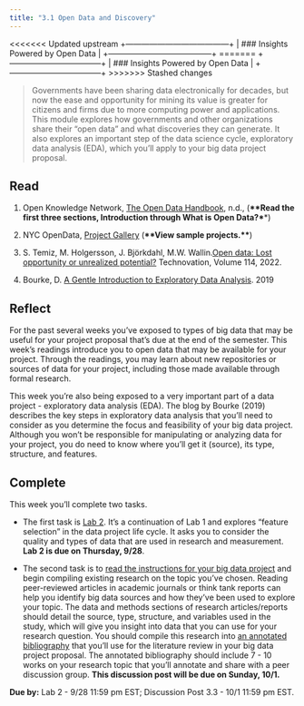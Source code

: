 ```yaml
---
title: "3.1 Open Data and Discovery"
---
```


<<<<<<< Updated upstream
+---------------------------------------+
| ### Insights Powered by Open Data     |
+---------------------------------------+
=======
+-----------------------------------+
| ### Insights Powered by Open Data |
+-----------------------------------+
>>>>>>> Stashed changes

> Governments have been sharing data electronically for decades, but now the ease and opportunity for mining its value is greater for citizens and firms due to more computing power and applications. This module explores how governments and other organizations share their "open data" and what discoveries they can generate. It also explores an important step of the data science cycle, exploratory data analysis (EDA), which you'll apply to your big data project proposal.

## Read

1.  Open Knowledge Network, [The Open Data Handbook](https://opendatahandbook.org/guide/en/), n.d., (**\*\*Read the first three sections, Introduction through What is Open Data?\***\*)

2.  NYC OpenData, [Project Gallery](https://opendata.cityofnewyork.us/projects/) (**\*\*View sample projects.\*\***)

3.  S. Temiz, M. Holgersson, J. Björkdahl, M.W. Wallin.[Open data: Lost opportunity or unrealized potential?](https://www.sciencedirect.com/science/article/pii/S0166497222000827) Technovation, Volume 114, 2022.

4.  Bourke, D. [A Gentle Introduction to Exploratory Data Analysis](https://towardsdatascience.com/a-gentle-introduction-to-exploratory-data-analysis-f11d843b8184). 2019

## Reflect

For the past several weeks you've exposed to types of big data that may be useful for your project proposal that's due at the end of the semester. This week's readings introduce you to open data that may be available for your project. Through the readings, you may learn about new repositories or sources of data for your project, including those made available through formal research.

This week you're also being exposed to a very important part of a data project - exploratory data analysis (EDA). The blog by Bourke (2019) describes the key steps in exploratory data analysis that you'll need to consider as you determine the focus and feasibility of your big data project. Although you won't be responsible for manipulating or analyzing data for your project, you do need to know where you'll get it (source), its type, structure, and features.

## Complete

This week you'll complete two tasks.

-   The first task is [Lab 2](/assignments/lab2.qmd). It's a continuation of Lab 1 and explores "feature selection" in the data project life cycle. It asks you to consider the quality and types of data that are used in research and measurement. **Lab 2 is due on Thursday, 9/28**.

-   The second task is to [read the instructions for your big data project](/assignments/project_proposal.qmd) and begin compiling existing research on the topic you've chosen. Reading peer-reviewed articles in academic journals or think tank reports can help you identify big data sources and how they've been used to explore your topic. The data and methods sections of research articles/reports should detail the source, type, structure, and variables used in the study, which will give you insight into data that you can use for your research question. You should compile this research into [an annotated bibliography](https://research.library.gsu.edu/c.php?g=196713&p=1293495) that you'll use for the literature review in your big data project proposal. The annotated bibliography should include 7 - 10 works on your research topic that you'll annotate and share with a peer discussion group. **This discussion post will be due on Sunday, 10/1.**

**Due by:** Lab 2 - 9/28 11:59 pm EST; Discussion Post 3.3 - 10/1 11:59 pm EST.

